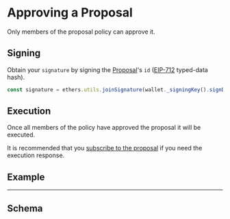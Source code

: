 
# Approving a Proposal

Only members of the proposal policy can approve it.

## Signing

Obtain your `signature` by signing the [Proposal](../schema/objects/transaction-proposal)'s `id` ([EIP-712](https://eips.ethereum.org/EIPS/eip-712) typed-data hash).

```typescript title="Ethers"
const signature = ethers.utils.joinSignature(wallet._signingKey().signDigest(proposal.id));
```

## Execution

Once all members of the policy have approved the proposal it will be executed.

It is recommended that you [subscribe to the proposal](./subscribe) if you need the execution response.

## Example

<ApproveExample />

---

## Schema

<Schema />
